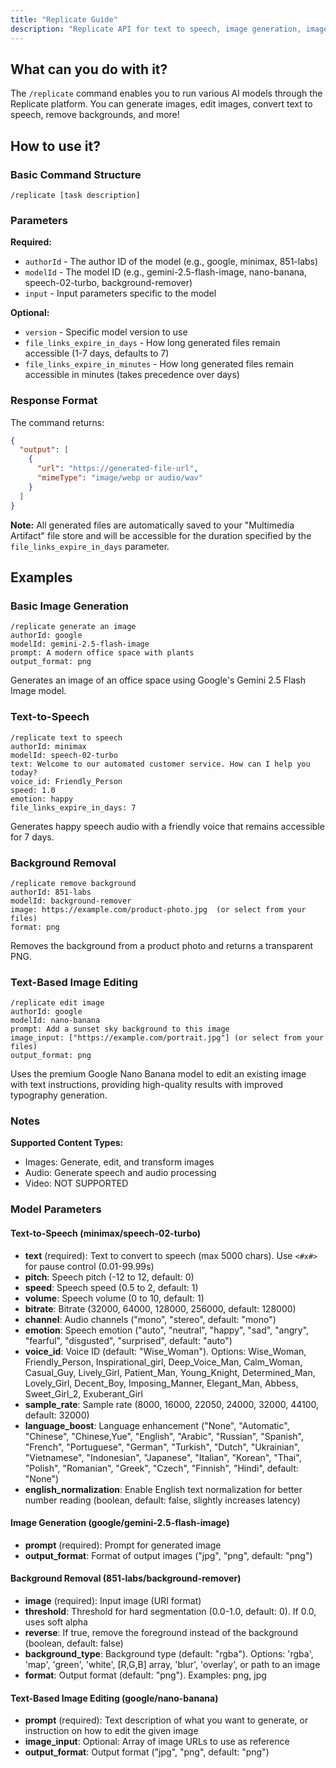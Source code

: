 ```yaml
---
title: "Replicate Guide"
description: "Replicate API for text to speech, image generation, image background removal"
---
```


## What can you do with it?

The `/replicate` command enables you to run various AI models through the Replicate platform. You can generate images, edit images, convert text to speech, remove backgrounds, and more!

## How to use it?

### Basic Command Structure

```
/replicate [task description]
```

### Parameters

**Required:**

- `authorId` - The author ID of the model (e.g., google, minimax, 851-labs)
- `modelId` - The model ID (e.g., gemini-2.5-flash-image, nano-banana, speech-02-turbo, background-remover)
- `input` - Input parameters specific to the model

**Optional:**

- `version` - Specific model version to use
- `file_links_expire_in_days` - How long generated files remain accessible (1-7 days, defaults to 7)
- `file_links_expire_in_minutes` - How long generated files remain accessible in minutes (takes precedence over days)

### Response Format

The command returns:

```json
{
  "output": [
    {
      "url": "https://generated-file-url",
      "mimeType": "image/webp or audio/wav"
    }
  ]
}
```

**Note:** All generated files are automatically saved to your "Multimedia Artifact" file store and will be accessible for the duration specified by the `file_links_expire_in_days` parameter.

## Examples

### Basic Image Generation

```
/replicate generate an image
authorId: google
modelId: gemini-2.5-flash-image
prompt: A modern office space with plants
output_format: png
```

Generates an image of an office space using Google's Gemini 2.5 Flash Image model.

### Text-to-Speech

```
/replicate text to speech
authorId: minimax
modelId: speech-02-turbo
text: Welcome to our automated customer service. How can I help you today?
voice_id: Friendly_Person
speed: 1.0
emotion: happy
file_links_expire_in_days: 7
```

Generates happy speech audio with a friendly voice that remains accessible for 7 days.

### Background Removal

```
/replicate remove background
authorId: 851-labs
modelId: background-remover
image: https://example.com/product-photo.jpg  (or select from your files)
format: png
```

Removes the background from a product photo and returns a transparent PNG.

### Text-Based Image Editing

```
/replicate edit image
authorId: google
modelId: nano-banana
prompt: Add a sunset sky background to this image
image_input: ["https://example.com/portrait.jpg"] (or select from your files)
output_format: png
```

Uses the premium Google Nano Banana model to edit an existing image with text instructions, providing high-quality results with improved typography generation.

### Notes

**Supported Content Types:**

- Images: Generate, edit, and transform images
- Audio: Generate speech and audio processing
- Video: NOT SUPPORTED

### Model Parameters

#### Text-to-Speech (minimax/speech-02-turbo)

- **text** (required): Text to convert to speech (max 5000 chars). Use `<#x#>` for pause control (0.01-99.99s)
- **pitch**: Speech pitch (-12 to 12, default: 0)
- **speed**: Speech speed (0.5 to 2, default: 1)
- **volume**: Speech volume (0 to 10, default: 1)
- **bitrate**: Bitrate (32000, 64000, 128000, 256000, default: 128000)
- **channel**: Audio channels ("mono", "stereo", default: "mono")
- **emotion**: Speech emotion ("auto", "neutral", "happy", "sad", "angry", "fearful", "disgusted", "surprised", default: "auto")
- **voice_id**: Voice ID (default: "Wise_Woman"). Options: Wise_Woman, Friendly_Person, Inspirational_girl, Deep_Voice_Man, Calm_Woman, Casual_Guy, Lively_Girl, Patient_Man, Young_Knight, Determined_Man, Lovely_Girl, Decent_Boy, Imposing_Manner, Elegant_Man, Abbess, Sweet_Girl_2, Exuberant_Girl
- **sample_rate**: Sample rate (8000, 16000, 22050, 24000, 32000, 44100, default: 32000)
- **language_boost**: Language enhancement ("None", "Automatic", "Chinese", "Chinese,Yue", "English", "Arabic", "Russian", "Spanish", "French", "Portuguese", "German", "Turkish", "Dutch", "Ukrainian", "Vietnamese", "Indonesian", "Japanese", "Italian", "Korean", "Thai", "Polish", "Romanian", "Greek", "Czech", "Finnish", "Hindi", default: "None")
- **english_normalization**: Enable English text normalization for better number reading (boolean, default: false, slightly increases latency)

#### Image Generation (google/gemini-2.5-flash-image)

- **prompt** (required): Prompt for generated image
- **output_format**: Format of output images ("jpg", "png", default: "png")

#### Background Removal (851-labs/background-remover)

- **image** (required): Input image (URI format)
- **threshold**: Threshold for hard segmentation (0.0-1.0, default: 0). If 0.0, uses soft alpha
- **reverse**: If true, remove the foreground instead of the background (boolean, default: false)
- **background_type**: Background type (default: "rgba"). Options: 'rgba', 'map', 'green', 'white', [R,G,B] array, 'blur', 'overlay', or path to an image
- **format**: Output format (default: "png"). Examples: png, jpg

#### Text-Based Image Editing (google/nano-banana)

- **prompt** (required): Text description of what you want to generate, or instruction on how to edit the given image
- **image_input**: Optional: Array of image URLs to use as reference
- **output_format**: Output format ("jpg", "png", default: "png")
